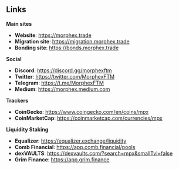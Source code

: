 ## Links

**Main sites**
- **Website**: https://morphex.trade
- **Migration site**: https://migration.morphex.trade
- **Bonding site**: https://bonds.morphex.trade

**Social**
- **Discord**: https://discord.gg/morphexftm
- **Twitter**: https://twitter.com/MorphexFTM
- **Telegram**: https://t.me/MorphexFTM
- **Medium**: https://morphex.medium.com

**Trackers**
- **CoinGecko**: https://www.coingecko.com/en/coins/mpx
- **CoinMarketCap**: https://coinmarketcap.com/currencies/mpx

**Liquidity Staking**
- **Equalizer**: https://equalizer.exchange/liquidity
- **Comb Financial**: https://app.comb.financial/pools
- **dexVAULTS**: https://dexvaults.com/?search=mpx&smallTvl=false
- **Grim Finance**: https://app.grim.finance